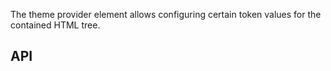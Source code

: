
<Meta title="Tokens/Theme Provider" />
<Title>Theme Provider</Title>

The theme provider element allows configuring certain token values for the
contained HTML tree.

<Canvas of={themeProvider} />

## API

<Controls of={themeProvider} sourceState="none" />
<ComponentApisLink />
